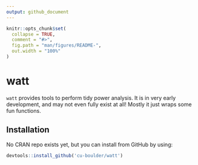 ```yaml
---
output: github_document
---
```


<!-- README.md is generated from README.Rmd. Please edit that file -->

```r
knitr::opts_chunk$set(
  collapse = TRUE,
  comment = "#>",
  fig.path = "man/figures/README-",
  out.width = "100%"
)
```

# watt

<!-- badges: start -->
<!-- badges: end -->

`watt` provides tools to perform tidy power analysis. It is in very early development, and may not even fully exist at all! Mostly it just wraps some fun functions.

## Installation

No CRAN repo exists yet, but you can install from GitHub by using:

```r
devtools::install_github('cu-boulder/watt')
```
